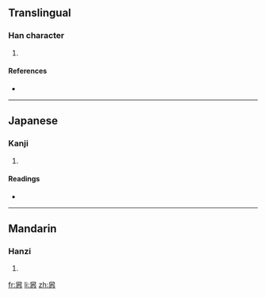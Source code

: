 ==Translingual==

===Han character===
{{Han char|rn=61|rad=心|as=08|sn=12|four=|canj=竹人心 (HOP), XX竹人心 (XXHOP)}}

# {{defn|Han|sort=心08}}

====References====
* {{Han ref|kx=0396.071|dkj=10846|hdz=42322.090|uh=60E5|ud=24805}}

----

==Japanese==

===Kanji===
{{ja-kanji|grade=|rs=心08}}

# {{defn|Japanese|sort=心08}}

====Readings====
* {{ja-readings|on=[[よう]] (yō)|kun=[[すすめる]] (susumeru)}}

----

==Mandarin==

===Hanzi===
{{cmn-hanzi|pin=[[yǒng]] ([[yong3]])|wg=yung<sup>3</sup>}}

# {{defn|Mandarin|sort=心08}}

[[fr:惥]]
[[li:惥]]
[[zh:惥]]